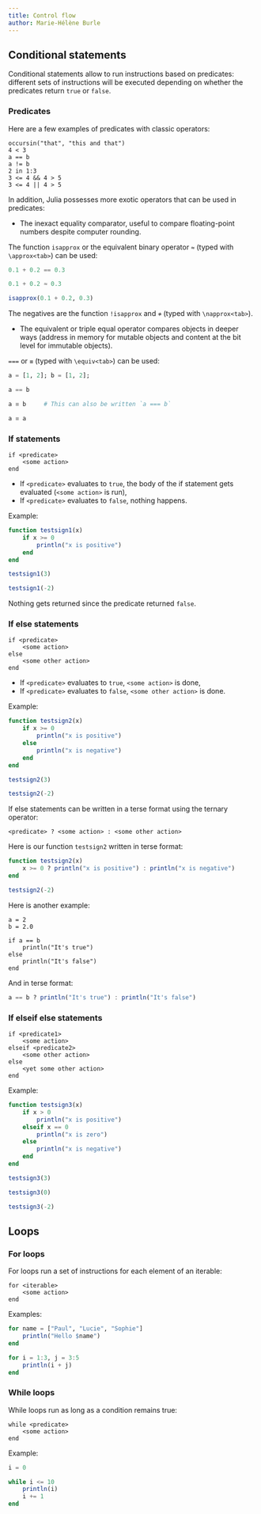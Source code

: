 ```yaml
---
title: Control flow
author: Marie-Hélène Burle
---
```


## Conditional statements

Conditional statements allow to run instructions based on predicates: different sets of instructions will be executed depending on whether the predicates return `true` or `false`.

### Predicates

:::{.example}

Here are a few examples of predicates with classic operators:

:::

```.julia
occursin("that", "this and that")
4 < 3
a == b
a != b
2 in 1:3
3 <= 4 && 4 > 5
3 <= 4 || 4 > 5
```

In addition, Julia possesses more exotic operators that can be used in predicates:

- The inexact equality comparator, useful to compare floating-point numbers despite computer rounding.

:::{.note}

The function `isapprox` or the equivalent binary operator `≈` (typed with `\approx<tab>`) can be used:

```julia
0.1 + 0.2 == 0.3
```

```julia
0.1 + 0.2 ≈ 0.3
```

```julia
isapprox(0.1 + 0.2, 0.3)
```

The negatives are the function `!isapprox` and `≉` (typed with `\napprox<tab>`).

:::

- The equivalent or triple equal operator compares objects in deeper ways (address in memory for mutable objects and content at the bit level for immutable objects).

:::{.note}

`===` or `≡` (typed with `\equiv<tab>`) can be used:

```julia
a = [1, 2]; b = [1, 2];
```

```julia
a == b
```

```julia
a ≡ b     # This can also be written `a === b`
```

```julia
a ≡ a
```

:::

### If statements

```
if <predicate>
    <some action>
end
```

- If `<predicate>` evaluates to `true`, the body of the if statement gets evaluated (`<some action>` is run),
- If `<predicate>` evaluates to `false`, nothing happens.

:::{.example}

Example:

:::

```julia
function testsign1(x)
    if x >= 0
        println("x is positive")
    end
end
```

```julia
testsign1(3)
```

```julia
testsign1(-2)
```

:::{.note}

Nothing gets returned since the predicate returned `false`.

:::

### If else statements

```
if <predicate>
    <some action>
else
    <some other action>
end
```

- If `<predicate>` evaluates to `true`, `<some action>` is done,
- If `<predicate>` evaluates to `false`, `<some other action>` is done.

:::{.example}

Example:

:::

```julia
function testsign2(x)
    if x >= 0
        println("x is positive")
    else
        println("x is negative")
    end
end
```

```julia
testsign2(3)
```

```julia
testsign2(-2)
```

If else statements can be written in a terse format using the ternary operator:

```
<predicate> ? <some action> : <some other action>
```

:::{.example}

Here is our function `testsign2` written in terse format:

:::

```julia
function testsign2(x)
    x >= 0 ? println("x is positive") : println("x is negative")
end

testsign2(-2)
```

:::{.example}

Here is another example:

:::

```.julia
a = 2
b = 2.0

if a == b
    println("It's true")
else
    println("It's false")
end
```

And in terse format:

```julia
a == b ? println("It's true") : println("It's false")
```

### If elseif else statements

```
if <predicate1>
    <some action>
elseif <predicate2>
    <some other action>
else
    <yet some other action>
end
```

:::{.example}

Example:

:::

```julia
function testsign3(x)
    if x > 0
        println("x is positive")
    elseif x == 0
        println("x is zero")
    else
        println("x is negative")
    end
end
```

```julia
testsign3(3)
```

```julia
testsign3(0)
```

```julia
testsign3(-2)
```

## Loops

### For loops

For loops run a set of instructions for each element of an iterable:

```
for <iterable>
    <some action>
end
```

:::{.example}

Examples:

:::

```julia
for name = ["Paul", "Lucie", "Sophie"]
    println("Hello $name")
end
```

```julia
for i = 1:3, j = 3:5
    println(i + j)
end
```

### While loops

While loops run as long as a condition remains true:

```
while <predicate>
    <some action>
end
```

:::{.example}

Example:

:::

```julia
i = 0

while i <= 10
    println(i)
    i += 1
end
```
